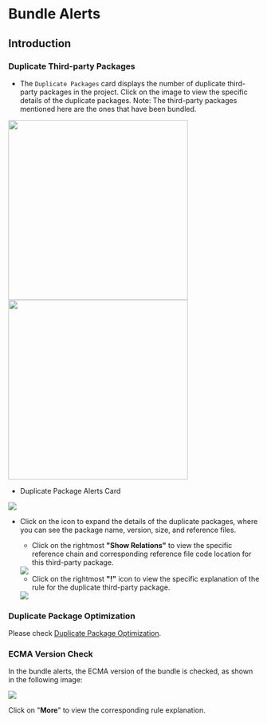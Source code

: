 # Bundle Alerts

## Introduction

### Duplicate Third-party Packages

- The `Duplicate Packages` card displays the number of duplicate third-party packages in the project. Click on the image to view the specific details of the duplicate packages. Note: The third-party packages mentioned here are the ones that have been bundled.

<div style={{ display: "flex" }}>
  <img src="https://lf3-static.bytednsdoc.com/obj/eden-cn/lognuvj/rsdoctor/docs/usage/bundle/bundle-alters-1.png" width='360px' style={{"margin": 'auto' }} />
  <img src="https://lf3-static.bytednsdoc.com/obj/eden-cn/lognuvj/rsdoctor/docs/usage/bundle/bundle-alters-2.png" width='360px' style={{"margin": 'auto'}} />
</div>

- Duplicate Package Alerts Card

<img src="https://lf3-static.bytednsdoc.com/obj/eden-cn/lognuvj/rsdoctor/docs/usage/bundle/bundle-alerts.png" />


- Click on the icon to expand the details of the duplicate packages, where you can see the package name, version, size, and reference files.

  - Click on the rightmost **"Show Relations"** to view the specific reference chain and corresponding reference file code location for this third-party package.

  <img src="https://lf3-static.bytednsdoc.com/obj/eden-cn/lognuvj/rsdoctor/docs/usage/bundle/bundle-alters-relations.png" />

  - Click on the rightmost **"!"** icon to view the specific explanation of the rule for the duplicate third-party package.

  <img src="https://lf3-static.bytednsdoc.com/obj/eden-cn/lognuvj/rsdoctor/docs/usage/bundle/bundle-alters-rule.png" />

### Duplicate Package Optimization

Please check [Duplicate Package Optimization](../topic/duplicate-pkg-problem).


### ECMA Version Check

In the bundle alerts, the ECMA version of the bundle is checked, as shown in the following image:

  <img src="https://lf3-static.bytednsdoc.com/obj/eden-cn/lognuvj/rsdoctor/docs/usage/bundle/bundle-alerts-ecma.png" />

Click on "**More**" to view the corresponding rule explanation.
